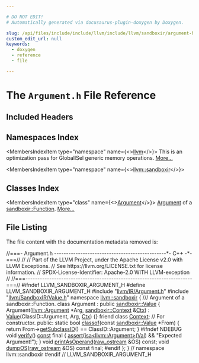 ```yaml
---

# DO NOT EDIT!
# Automatically generated via docusaurus-plugin-doxygen by Doxygen.

slug: /api/files/include/include/llvm/include/llvm/sandboxir/argument-h
custom_edit_url: null
keywords:
  - doxygen
  - reference
  - file

---
```





# The `Argument.h` File Reference

<DoxygenPage pluginConfig={pluginConfig}>



## Included Headers

<IncludesList>
<IncludesListItem
  filePath="llvm/IR/Argument.h"
  permalink="/docs/api/files/include/include/llvm/include/llvm/ir/argument-h"
  isLocal="true" />
<IncludesListItem
  filePath="llvm/SandboxIR/Value.h"
  permalink="/docs/api/files/include/include/llvm/include/llvm/sandboxir/value-h"
  isLocal="true" />
</IncludesList>

## Namespaces Index

<MembersIndex>

<MembersIndexItem
  type="namespace"
  name={<><a href="/docs/api/namespaces/llvm">llvm</a></>}>
This is an optimization pass for GlobalISel generic memory operations. <a href="/docs/api/namespaces/llvm/#details">More...</a>
</MembersIndexItem>

<MembersIndexItem
  type="namespace"
  name={<><a href="/docs/api/namespaces/llvm/sandboxir">llvm::sandboxir</a></>}>
</MembersIndexItem>

</MembersIndex>

## Classes Index

<MembersIndex>

<MembersIndexItem
  type="class"
  name={<><a href="/docs/api/classes/llvm/sandboxir/argument">Argument</a></>}>
<a href="/docs/api/classes/llvm/sandboxir/argument">Argument</a> of a <a href="/docs/api/classes/llvm/sandboxir/function">sandboxir::Function</a>. <a href="/docs/api/classes/llvm/sandboxir/argument/#details">More...</a>
</MembersIndexItem>

</MembersIndex>


## File Listing

The file content with the documentation metadata removed is:

<ProgramListing>

<Link id="l00001" /><CodeLine lineNumber="1"><Highlight kind="comment">//===- Argument.h -----------------------------------------------&#42;- C++ -&#42;-===//</Highlight><Highlight kind="normal"></Highlight></CodeLine>
<Link id="l00002" /><CodeLine lineNumber="2"><Highlight kind="normal"></Highlight><Highlight kind="comment">//</Highlight><Highlight kind="normal"></Highlight></CodeLine>
<Link id="l00003" /><CodeLine lineNumber="3"><Highlight kind="normal"></Highlight><Highlight kind="comment">// Part of the LLVM Project, under the Apache License v2.0 with LLVM Exceptions.</Highlight><Highlight kind="normal"></Highlight></CodeLine>
<Link id="l00004" /><CodeLine lineNumber="4"><Highlight kind="normal"></Highlight><Highlight kind="comment">// See https://llvm.org/LICENSE.txt for license information.</Highlight><Highlight kind="normal"></Highlight></CodeLine>
<Link id="l00005" /><CodeLine lineNumber="5"><Highlight kind="normal"></Highlight><Highlight kind="comment">// SPDX-License-Identifier: Apache-2.0 WITH LLVM-exception</Highlight><Highlight kind="normal"></Highlight></CodeLine>
<Link id="l00006" /><CodeLine lineNumber="6"><Highlight kind="normal"></Highlight><Highlight kind="comment">//</Highlight><Highlight kind="normal"></Highlight></CodeLine>
<Link id="l00007" /><CodeLine lineNumber="7"><Highlight kind="normal"></Highlight><Highlight kind="comment">//===----------------------------------------------------------------------===//</Highlight><Highlight kind="normal"></Highlight></CodeLine>
<Link id="l00008" /><CodeLine lineNumber="8"><Highlight kind="normal"></Highlight></CodeLine>
<Link id="l00009" /><CodeLine lineNumber="9"><Highlight kind="normal"></Highlight><Highlight kind="preprocessor">#ifndef LLVM&#95;SANDBOXIR&#95;ARGUMENT&#95;H</Highlight><Highlight kind="normal"></Highlight></CodeLine>
<Link id="l00010" /><CodeLine lineNumber="10"><Highlight kind="normal"></Highlight><Highlight kind="preprocessor">#define LLVM&#95;SANDBOXIR&#95;ARGUMENT&#95;H</Highlight><Highlight kind="normal"></Highlight></CodeLine>
<Link id="l00011" /><CodeLine lineNumber="11"><Highlight kind="normal"></Highlight></CodeLine>
<Link id="l00012" /><CodeLine lineNumber="12"><Highlight kind="normal"></Highlight><Highlight kind="preprocessor">#include &quot;<a href="/docs/api/files/include/include/llvm/include/llvm/ir/argument-h">llvm/IR/Argument.h</a>&quot;</Highlight><Highlight kind="normal"></Highlight></CodeLine>
<Link id="l00013" /><CodeLine lineNumber="13"><Highlight kind="normal"></Highlight><Highlight kind="preprocessor">#include &quot;<a href="/docs/api/files/include/include/llvm/include/llvm/sandboxir/value-h">llvm/SandboxIR/Value.h</a>&quot;</Highlight><Highlight kind="normal"></Highlight></CodeLine>
<Link id="l00014" /><CodeLine lineNumber="14"><Highlight kind="normal"></Highlight></CodeLine>
<Link id="l00015" /><CodeLine lineNumber="15" lineLink="/docs/api/namespaces/llvm/sandboxir"><Highlight kind="normal"></Highlight><Highlight kind="keyword">namespace </Highlight><Highlight kind="normal"><a href="/docs/api/namespaces/llvm/sandboxir">llvm::sandboxir</a> &#123;</Highlight></CodeLine>
<Link id="l00016" /><CodeLine lineNumber="16"><Highlight kind="normal"></Highlight><Highlight kind="comment"></Highlight></CodeLine>
<Link id="l00017" /><CodeLine lineNumber="17"><Highlight kind="comment">/// Argument of a sandboxir::Function.</Highlight><Highlight kind="normal"></Highlight></CodeLine>
<Link id="l00018" /><CodeLine lineNumber="18" lineLink="/docs/api/classes/llvm/sandboxir/argument"><Highlight kind="normal"></Highlight><Highlight kind="keyword">class </Highlight><Highlight kind="normal">Argument : </Highlight><Highlight kind="keyword">public</Highlight><Highlight kind="normal"> <a href="/docs/api/classes/llvm/sandboxir/value">sandboxir::Value</a> &#123;</Highlight></CodeLine>
<Link id="l00019" /><CodeLine lineNumber="19"><Highlight kind="normal">  Argument(<a href="/docs/api/classes/llvm/argument">llvm::Argument</a> &#42;Arg, <a href="/docs/api/classes/llvm/sandboxir/context">sandboxir::Context</a> &amp;<a href="/docs/api/classes/llvm/sandboxir/value/#a4705ee51ec0da1ba978f2353d2c47f27">Ctx</a>)</Highlight></CodeLine>
<Link id="l00020" /><CodeLine lineNumber="20"><Highlight kind="normal">      : <a href="/docs/api/namespaces/llvm/#a066e2a31a13d6520e52ae1944f194662">Value</a>(ClassID::Argument, Arg, <a href="/docs/api/classes/llvm/sandboxir/value/#a4705ee51ec0da1ba978f2353d2c47f27">Ctx</a>) &#123;&#125;</Highlight></CodeLine>
<Link id="l00021" /><CodeLine lineNumber="21" lineLink="/docs/api/classes/llvm/sandboxir/argument/#ac26c806e60ca4a0547680edb68f6e39b"><Highlight kind="normal">  </Highlight><Highlight kind="keyword">friend</Highlight><Highlight kind="normal"> </Highlight><Highlight kind="keyword">class </Highlight><Highlight kind="normal"><a href="/docs/api/classes/llvm/sandboxir/argument/#ac26c806e60ca4a0547680edb68f6e39b">Context</a>; </Highlight><Highlight kind="comment">// For constructor.</Highlight><Highlight kind="normal"></Highlight></CodeLine>
<Link id="l00022" /><CodeLine lineNumber="22"><Highlight kind="normal"></Highlight></CodeLine>
<Link id="l00023" /><CodeLine lineNumber="23"><Highlight kind="normal"></Highlight><Highlight kind="keyword">public</Highlight><Highlight kind="normal">:</Highlight></CodeLine>
<Link id="l00024" /><CodeLine lineNumber="24" lineLink="/docs/api/classes/llvm/sandboxir/argument/#ac2bf5cf2da8ea68dc0969485a53f23be"><Highlight kind="normal">  </Highlight><Highlight kind="keyword">static</Highlight><Highlight kind="normal"> </Highlight><Highlight kind="keywordtype">bool</Highlight><Highlight kind="normal"> <a href="/docs/api/classes/llvm/sandboxir/argument/#ac2bf5cf2da8ea68dc0969485a53f23be">classof</a>(</Highlight><Highlight kind="keyword">const</Highlight><Highlight kind="normal"> <a href="/docs/api/classes/llvm/sandboxir/value">sandboxir::Value</a> &#42;From) &#123;</Highlight></CodeLine>
<Link id="l00025" /><CodeLine lineNumber="25"><Highlight kind="normal">    </Highlight><Highlight kind="keywordflow">return</Highlight><Highlight kind="normal"> From-&gt;<a href="/docs/api/classes/llvm/sandboxir/value/#a27b9af008c6420f3340805e50297f9fb">getSubclassID</a>() == ClassID::Argument;</Highlight></CodeLine>
<Link id="l00026" /><CodeLine lineNumber="26"><Highlight kind="normal">  &#125;</Highlight></CodeLine>
<Link id="l00027" /><CodeLine lineNumber="27"><Highlight kind="normal"></Highlight><Highlight kind="preprocessor">#ifndef NDEBUG</Highlight><Highlight kind="normal"></Highlight></CodeLine>
<Link id="l00028" /><CodeLine lineNumber="28" lineLink="/docs/api/classes/llvm/sandboxir/argument/#aad9974dafadc102c607acae06ceaeb55"><Highlight kind="normal">  </Highlight><Highlight kind="keywordtype">void</Highlight><Highlight kind="normal"> <a href="/docs/api/classes/llvm/sandboxir/argument/#aad9974dafadc102c607acae06ceaeb55">verify</a>() <a href="/docs/api/files/lib/lib/target/lib/target/aarch64/aarch64promoteconstant-cpp/#a90f8350fecae261c25be85d38b451bff">const</a> final &#123;</Highlight></CodeLine>
<Link id="l00029" /><CodeLine lineNumber="29"><Highlight kind="normal">    <a href="/docs/api/files/lib/lib/target/lib/target/amdgpu/silowercontrolflow-cpp/#a4868c5d81c5ccc98c47aeab6244346a0">assert</a>(<a href="/docs/api/namespaces/llvm/#a92ca992e52dddc420f4b069cae06dfbe">isa&lt;llvm::Argument&gt;</a>(<a href="/docs/api/classes/llvm/sandboxir/value/#a0c4530f3c64d8c2eafac20fb87105d8a">Val</a>) &amp;&amp; </Highlight><Highlight kind="stringliteral">&quot;Expected Argument!&quot;</Highlight><Highlight kind="normal">);</Highlight></CodeLine>
<Link id="l00030" /><CodeLine lineNumber="30"><Highlight kind="normal">  &#125;</Highlight></CodeLine>
<Link id="l00031" /><CodeLine lineNumber="31"><Highlight kind="normal">  </Highlight><Highlight kind="keywordtype">void</Highlight><Highlight kind="normal"> <a href="/docs/api/classes/llvm/sandboxir/argument/#a688333637a2d38396fef8f7d9604d601">printAsOperand</a>(<a href="/docs/api/classes/llvm/raw-ostream">raw&#95;ostream</a> &amp;OS) </Highlight><Highlight kind="keyword">const</Highlight><Highlight kind="normal">;</Highlight></CodeLine>
<Link id="l00032" /><CodeLine lineNumber="32"><Highlight kind="normal">  </Highlight><Highlight kind="keywordtype">void</Highlight><Highlight kind="normal"> <a href="/docs/api/classes/llvm/sandboxir/argument/#a068026a02cfbf57847a29a10aec86286">dumpOS</a>(<a href="/docs/api/classes/llvm/raw-ostream">raw&#95;ostream</a> &amp;OS) </Highlight><Highlight kind="keyword">const</Highlight><Highlight kind="normal"> </Highlight><Highlight kind="keyword">final</Highlight><Highlight kind="normal">;</Highlight></CodeLine>
<Link id="l00033" /><CodeLine lineNumber="33"><Highlight kind="normal"></Highlight><Highlight kind="preprocessor">#endif</Highlight><Highlight kind="normal"></Highlight></CodeLine>
<Link id="l00034" /><CodeLine lineNumber="34"><Highlight kind="normal">&#125;;</Highlight></CodeLine>
<Link id="l00035" /><CodeLine lineNumber="35"><Highlight kind="normal"></Highlight></CodeLine>
<Link id="l00036" /><CodeLine lineNumber="36"><Highlight kind="normal">&#125; </Highlight><Highlight kind="comment">// namespace llvm::sandboxir</Highlight><Highlight kind="normal"></Highlight></CodeLine>
<Link id="l00037" /><CodeLine lineNumber="37"><Highlight kind="normal"></Highlight></CodeLine>
<Link id="l00038" /><CodeLine lineNumber="38"><Highlight kind="normal"></Highlight><Highlight kind="preprocessor">#endif </Highlight><Highlight kind="comment">// LLVM&#95;SANDBOXIR&#95;ARGUMENT&#95;H</Highlight><Highlight kind="normal"></Highlight></CodeLine>

</ProgramListing>

</DoxygenPage>
